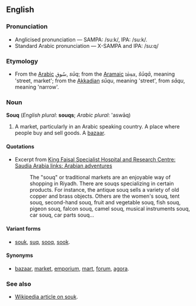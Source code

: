 == English ==

=== Pronunciation ===

* Anglicised pronunciation &mdash; SAMPA: /su:k/, IPA: /su:k/.
* Standard Arabic pronunciation &mdash; X-SAMPA and IPA: /su:q/

=== Etymology ===

* From the [[Arabic]] &#1587;&#1615;&#1608;&#1602;, ''s&#363;q''; from the [[Aramaic]] &#1835;&#1816;&#1852;&#1833;&#1845;&#1808;, ''&#353;&#363;q&#257;'', meaning 'street, market'; from the [[Akkadian]] ''s&#363;qu'', meaning 'street', from ''s&#257;qu'', meaning 'narrow'.

=== Noun ===

'''Souq''' (''English plural'': '''souqs'''; ''Arabic plural'': 'asw&#257;q)

# A market, particularly in an Arabic speaking country. A place where people buy and sell goods. A [[bazaar]].

==== Quotations ====

* Excerpt from [http://www.kfshrc.edu.sa/arabian/html/souq.html King Faisal Specialist Hospital and Research Centre: Saudia Arabia links: Arabian adventures]
*: The "souq" or traditional markets are an enjoyable way of shopping in Riyadh.  There are souqs specializing in certain products. For instance, the antique souq sells a variety of old copper and brass objects. Others are the women's souq, tent souq, second-hand souq, fruit and vegetable souq, fish souq, pigeon souq, falcon souq, camel souq, musical instruments souq, car souq, car parts souq...

==== Variant forms ====

* [[souk]], [[suq]], [[sooq]], [[sook]].

==== Synonyms ====

* [[bazaar]], [[market]], [[emporium]], [[mart]], [[forum]], [[agora]].



=== See also ===

* [[w:Souk|Wikipedia article on souk]].